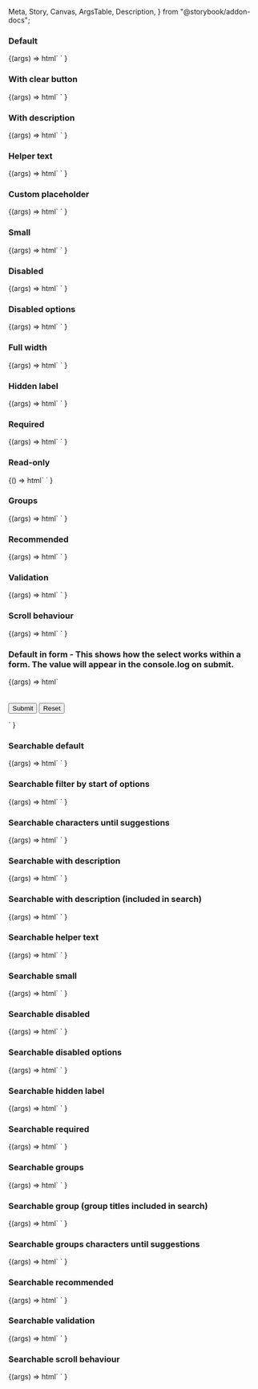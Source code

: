   Meta,
  Story,
  Canvas,
  ArgsTable,
  Description,
} from "@storybook/addon-docs";

<Meta title="Web Components/Select" component="ic-select" />

<Description markdown={readme} />

### Default

<Canvas>
  <Story name="Default">
    {(args) =>
      html`<ic-select label="What is your favourite coffee?"></ic-select>
        <script>
          var select = document.querySelector("ic-select");
          var option = "Cappuccino";
          select.options = [
            { label: "Cappuccino", value: "Cap" },
            { label: "Latte", value: "Lat" },
            { label: "Americano", value: "Ame" },
          ];
          select.addEventListener("icChange", function (event) {
            option = event.detail.value;
            select.value = option;
          });
        </script>`
    }
  </Story>
</Canvas>

### With clear button

<Canvas>
  <Story name="With clear button">
    {(args) =>
      html`<ic-select
          label="What is your favourite coffee?"
          show-clear-button
        ></ic-select>
        <script>
          var select = document.querySelector("ic-select");
          var option = "Cappuccino";
          select.options = [
            { label: "Cappuccino", value: "Cap" },
            { label: "Latte", value: "Lat" },
            { label: "Americano", value: "Ame" },
          ];
          select.addEventListener("icChange", function (event) {
            option = event.detail.value;
            select.value = option;
          });
        </script>`
    }
  </Story>
</Canvas>

### With description

<Canvas>
  <Story name="With description">
    {(args) =>
      html`<ic-select label="What is your favourite coffee?"></ic-select>
        <script>
          var select = document.querySelector("ic-select");
          var option = "Cappuccino";
          select.options = [
            {
              label: "Cappuccino",
              value: "Cap",
              description: "Coffee frothed up with pressurised steam",
            },
            {
              label: "Latte",
              value: "Lat",
              description: "A milkier coffee than a cappuccino",
            },
            {
              label: "Americano",
              value: "Ame",
              description: "Espresso coffee diluted with hot water",
            },
          ];
          select.addEventListener("icChange", function (event) {
            option = event.detail.value;
            select.value = option;
          });
        </script>`
    }
  </Story>
</Canvas>

### Helper text

<Canvas>
  <Story name="Helper text">
    {(args) =>
      html`<ic-select
          label="What is your favourite coffee?"
          helper-text="Some helper text"
        ></ic-select>
        <script>
          var select = document.querySelector("ic-select");
          var option = "Cappuccino";
          select.options = [
            { label: "Cappuccino", value: "Cap" },
            { label: "Latte", value: "Lat" },
            { label: "Americano", value: "Ame" },
          ];
          select.addEventListener("icChange", function (event) {
            option = event.detail.value;
            select.value = option;
          });
        </script>`
    }
  </Story>
</Canvas>

### Custom placeholder

<Canvas>
  <Story name="Custom placeholder">
    {(args) =>
      html`<ic-select
          label="What is your favourite coffee?"
          placeholder="Placeholder goes here"
        ></ic-select>
        <script>
          var select = document.querySelector("ic-select");
          var option = "Cappuccino";
          select.options = [
            { label: "Cappuccino", value: "Cap" },
            { label: "Latte", value: "Lat" },
            { label: "Americano", value: "Ame" },
          ];
          select.addEventListener("icChange", function (event) {
            option = event.detail.value;
            select.value = option;
          });
        </script>`
    }
  </Story>
</Canvas>

### Small

<Canvas>
  <Story name="Small">
    {(args) =>
      html`<ic-select label="What is your favourite coffee?" small></ic-select>
        <script>
          var select = document.querySelector("ic-select");
          var option = "Cappuccino";
          select.options = [
            { label: "Cappuccino", value: "Cap" },
            { label: "Latte", value: "Lat" },
            { label: "Americano", value: "Ame" },
          ];
          select.addEventListener("icChange", function (event) {
            option = event.detail.value;
            select.value = option;
          });
        </script>`
    }
  </Story>
</Canvas>

### Disabled

<Canvas>
  <Story name="Disabled">
    {(args) =>
      html`<ic-select
          label="What is your favourite coffee?"
          disabled
        ></ic-select>
        <script>
          var select = document.querySelector("ic-select");
          var option = "Cappuccino";
          select.options = [
            { label: "Cappuccino", value: "Cap" },
            { label: "Latte", value: "Lat" },
            { label: "Americano", value: "Ame" },
          ];
          select.addEventListener("icChange", function (event) {
            option = event.detail.value;
            select.value = option;
          });
        </script>`
    }
  </Story>
</Canvas>

### Disabled options

<Canvas>
  <Story name="Disabled options">
    {(args) =>
      html`<ic-select label="What is your favourite coffee?"></ic-select>
        <script>
          var select = document.querySelector("ic-select");
          var option = "Cappuccino";
          select.options = [
            { label: "Cappuccino", value: "Cap" },
            { label: "Latte", value: "Lat", disabled: true },
            { label: "Americano", value: "Ame" },
          ];
          select.addEventListener("icChange", function (event) {
            option = event.detail.value;
            select.value = option;
          });
        </script>`
    }
  </Story>
</Canvas>

### Full width

<Canvas>
  <Story name="Full width">
    {(args) =>
      html`<ic-select
          label="What is your favourite coffee?"
          full-width="true"
        ></ic-select>
        <script>
          var select = document.querySelector("ic-select");
          var option = "Cappuccino";
          select.options = [
            { label: "Cappuccino", value: "Cap" },
            { label: "Latte", value: "Lat" },
            { label: "Americano", value: "Ame" },
          ];
          select.addEventListener("icChange", function (event) {
            option = event.detail.value;
            select.value = option;
          });
        </script>`
    }
  </Story>
</Canvas>

### Hidden label

<Canvas>
  <Story name="Hidden label">
    {(args) =>
      html`<ic-select
          label="What is your favourite coffee?"
          hide-label
        ></ic-select>
        <script>
          var select = document.querySelector("ic-select");
          var option = "Cappuccino";
          select.options = [
            { label: "Cappuccino", value: "Cap" },
            { label: "Latte", value: "Lat" },
            { label: "Americano", value: "Ame" },
          ];
          select.addEventListener("icChange", function (event) {
            option = event.detail.value;
            select.value = option;
          });
        </script>`
    }
  </Story>
</Canvas>

### Required

<Canvas>
  <Story name="Required">
    {(args) =>
      html`<ic-select
          label="What is your favourite coffee?"
          required
        ></ic-select>
        <script>
          var select = document.querySelector("ic-select");
          var option = "Cappuccino";
          select.options = [
            { label: "Cappuccino", value: "Cap" },
            { label: "Latte", value: "Lat" },
            { label: "Americano", value: "Ame" },
          ];
          select.addEventListener("icChange", function (event) {
            option = event.detail.value;
            select.value = option;
          });
        </script>`
    }
  </Story>
</Canvas>

### Read-only

<Canvas>
  <Story name="Read-only">
    {() =>
      html`<ic-select
          label="What is your favourite coffee?"
          readonly
          value="Cap"
        ></ic-select>
        <script>
          var select = document.querySelector("ic-select");
          var option = "Cappuccino";
          select.options = [
            { label: "Cappuccino", value: "Cap" },
            { label: "Latte", value: "Lat" },
            { label: "Americano", value: "Ame" },
          ];
          select.addEventListener("icChange", function (event) {
            option = event.detail.value;
            select.value = option;
          });
        </script>`
    }
  </Story>
</Canvas>

### Groups

<Canvas>
  <Story name="Groups">
    {(args) =>
      html`<ic-select label="What is your favourite coffee?"></ic-select>
        <script>
          var select = document.querySelector("ic-select");
          var option = "Cappuccino";
          select.options = [
            {
              label: "Fancy",
              children: [
                { label: "Cappuccino", value: "Cap" },
                { label: "Flat white", value: "Flat" },
              ],
            },
            {
              label: "Boring",
              children: [
                { label: "Filter", value: "Fil" },
                { label: "Latte", value: "Lat" },
              ],
            },
          ];
          select.addEventListener("icChange", function (event) {
            option = event.detail.value;
            select.value = option;
          });
        </script>`
    }
  </Story>
</Canvas>

### Recommended

<Canvas>
  <Story name="Recommended">
    {(args) =>
      html`<ic-select label="What is your favourite coffee?"></ic-select>
        <script>
          var select = document.querySelector("ic-select");
          var option = "Cappuccino";
          select.options = [
            { label: "Cappuccino", value: "Cappuccino" },
            { label: "Flat white", value: "Flat white", recommended: true },
            { label: "Latte", value: "Latte" },
            { label: "Americano", value: "Americano", recommended: true },
            { label: "Filter", value: "Fil" },
          ];
          select.addEventListener("icChange", function (event) {
            option = event.detail.value;
            select.value = option;
          });
        </script>`
    }
  </Story>
</Canvas>

### Validation

<Canvas>
  <Story name="Validation">
    {(args) =>
      html`<ic-select
          id="ic-select-1"
          label="What is your favourite coffee?"
          validation-status="success"
          validation-text="Success message"
        ></ic-select>
        <script>
          var select1 = document.querySelector("#ic-select-1");
          var option1 = "Cappuccino";
          select1.options = [
            { label: "Cappuccino", value: "Cap" },
            { label: "Latte", value: "Lat" },
            { label: "Americano", value: "Ame" },
          ];
          select1.addEventListener("icChange", function (event) {
            option1 = event.detail.value;
            select1.value = option1;
          });
        </script>
        <ic-select
          id="ic-select-2"
          label="What is your favourite coffee?"
          validation-status="warning"
          validation-text="Warning message"
        ></ic-select>
        <script>
          var select2 = document.querySelector("#ic-select-2");
          var option2 = "Cappuccino";
          select2.options = [
            { label: "Cappuccino", value: "Cap" },
            { label: "Latte", value: "Lat" },
            { label: "Americano", value: "Ame" },
          ];
          select2.addEventListener("icChange", function (event) {
            option2 = event.detail.value;
            select2.value = option2;
          });
        </script>
        <ic-select
          id="ic-select-3"
          label="What is your favourite coffee?"
          validation-status="error"
          validation-text="Error message"
        ></ic-select>
        <script>
          var select3 = document.querySelector("#ic-select-3");
          var option3 = "Cappuccino";
          select3.options = [
            { label: "Cappuccino", value: "Cap" },
            { label: "Latte", value: "Lat" },
            { label: "Americano", value: "Ame" },
          ];
          select3.addEventListener("icChange", function (event) {
            option3 = event.detail.value;
            select3.value = option3;
          });
        </script>`
    }
  </Story>
</Canvas>

### Scroll behaviour

<Canvas>
  <Story name="Scroll behaviour">
    {(args) =>
      html`<ic-select label="What is your favourite coffee?"></ic-select>
        <script>
          var select = document.querySelector("ic-select");
          var option = "Cappuccino";
          select.options = [
            { label: "Cappuccino", value: "Cap" },
            { label: "Latte", value: "Lat" },
            { label: "Americano", value: "Ame" },
            { label: "Filter", value: "Fil" },
            { label: "Flat white", value: "Fla" },
            { label: "Mocha", value: "Moc" },
            { label: "Macchiato", value: "Mac" },
            { label: "Café au lait", value: "Caf" },
            { label: "Espresso", value: "Esp" },
            { label: "Cortado", value: "Cor" },
            { label: "Ristretto", value: "Ris" },
          ];
          select.addEventListener("icChange", function (event) {
            option = event.detail.value;
            select.value = option;
          });
        </script>`
    }
  </Story>
</Canvas>

### Default in form - This shows how the select works within a form. The value will appear in the console.log on submit.

<Canvas>
  <Story name="Default in form" parameters={{ loki: { skip: true } }}>
    {(args) =>
      html`
        <form>
          <ic-select label="What is your favourite coffee?"></ic-select>
          <br />
          <br />
          <input type="submit" value="Submit" />
          <input type="reset" value="Reset" />
        </form>
        <script>
          var select = document.querySelector("ic-select");
          var option = "Cappuccino";
          select.options = [
            { label: "Cappuccino", value: "Cap" },
            { label: "Latte", value: "Lat" },
            { label: "Americano", value: "Ame" },
          ];
          select.addEventListener("icChange", function (event) {
            option = event.detail.value;
            select.value = option;
          });
          document.querySelector("form").addEventListener("submit", (ev) => {
            ev.preventDefault();
            console.log(document.querySelector("input.ic-input").value);
          });
        </script>
      `
    }
  </Story>
</Canvas>

### Searchable default

<Canvas>
  <Story name="Searchable default">
    {(args) =>
      html`<ic-select
          label="What is your favourite coffee?"
          searchable
        ></ic-select>
        <script>
          var select = document.querySelector("ic-select");
          var option = "Cappuccino";
          select.options = [
            { label: "Cappuccino", value: "Cap" },
            { label: "Latte", value: "Lat" },
            { label: "Americano", value: "Ame" },
            { label: "Filter", value: "Fil" },
            { label: "Flat white", value: "Fla" },
            { label: "Mocha", value: "Moc" },
            { label: "Macchiato", value: "Mac" },
          ];
          select.addEventListener("icChange", function (event) {
            option = event.detail.value;
            select.value = option;
          });
        </script>`
    }
  </Story>
</Canvas>

### Searchable filter by start of options

<Canvas>
  <Story name="Searchable filter by start of options">
    {(args) =>
      html`<ic-select
          label="What is your favourite coffee?"
          searchable
          search-match-position="start"
        ></ic-select>
        <script>
          var select = document.querySelector("ic-select");
          var option = "Cappuccino";
          select.options = [
            { label: "Cappuccino", value: "Cap" },
            { label: "Latte", value: "Lat" },
            { label: "Americano", value: "Ame" },
            { label: "Filter", value: "Fil" },
            { label: "Flat white", value: "Fla" },
            { label: "Mocha", value: "Moc" },
            { label: "Macchiato", value: "Mac" },
          ];
          select.addEventListener("icChange", function (event) {
            option = event.detail.value;
            select.value = option;
          });
        </script>`
    }
  </Story>
</Canvas>

### Searchable characters until suggestions

<Canvas>
  <Story name="Searchable characters until suggestions">
    {(args) =>
      html`<ic-select
          label="What is your favourite coffee?"
          searchable
          characters-until-suggestions="3"
        ></ic-select>
        <script>
          var select = document.querySelector("ic-select");
          var option = "Cappuccino";
          select.options = [
            { label: "Cappuccino", value: "Cap" },
            { label: "Latte", value: "Lat" },
            { label: "Americano", value: "Ame" },
            { label: "Filter", value: "Fil" },
            { label: "Flat white", value: "Fla" },
            { label: "Mocha", value: "Moc" },
            { label: "Macchiato", value: "Mac" },
          ];
          select.addEventListener("icChange", function (event) {
            option = event.detail.value;
            select.value = option;
          });
        </script>`
    }
  </Story>
</Canvas>

### Searchable with description

<Canvas>
  <Story name="Searchable with description">
    {(args) =>
      html`<ic-select
          label="What is your favourite coffee?"
          searchable
        ></ic-select>
        <script>
          var select = document.querySelector("ic-select");
          var option = "Cappuccino";
          select.options = [
            {
              label: "Cappuccino",
              value: "Cap",
              description: "Coffee frothed up with pressurised steam",
            },
            {
              label: "Latte",
              value: "Lat",
              description: "A milkier coffee than a cappuccino",
            },
            {
              label: "Americano",
              value: "Ame",
              description: "Espresso coffee diluted with hot water",
            },
            {
              label: "Filter",
              value: "Fil",
              description: "Coffee filtered using paper or a mesh",
            },
            {
              label: "Flat white",
              value: "Fla",
              description:
                "Coffee without froth made with espresso and hot steamed milk",
            },
            {
              label: "Mocha",
              value: "Moc",
              description: "A mixture of coffee and chocolate",
            },
            {
              label: "Macchiato",
              value: "Mac",
              description: "Espresso coffee with a dash of frothy steamed milk",
            },
          ];
          select.addEventListener("icChange", function (event) {
            option = event.detail.value;
            select.value = option;
          });
        </script>`
    }
  </Story>
</Canvas>

### Searchable with description (included in search)

<Canvas>
  <Story name="Searchable with description (included in search)">
    {(args) =>
      html`<ic-select
          label="What is your favourite coffee?"
          searchable
          include-descriptions-in-search
        ></ic-select>
        <script>
          var select = document.querySelector("ic-select");
          var option = "Cappuccino";
          select.options = [
            {
              label: "Cappuccino",
              value: "Cap",
              description: "Coffee frothed up with pressurised steam",
            },
            {
              label: "Latte",
              value: "Lat",
              description: "A milkier coffee than a cappuccino",
            },
            {
              label: "Americano",
              value: "Ame",
              description: "Espresso coffee diluted with hot water",
            },
            {
              label: "Filter",
              value: "Fil",
              description: "Coffee filtered using paper or a mesh",
            },
            {
              label: "Flat white",
              value: "Fla",
              description:
                "Coffee without froth made with espresso and hot steamed milk",
            },
            {
              label: "Mocha",
              value: "Moc",
              description: "A mixture of coffee and chocolate",
            },
            {
              label: "Macchiato",
              value: "Mac",
              description: "Espresso coffee with a dash of frothy steamed milk",
            },
          ];
          select.addEventListener("icChange", function (event) {
            option = event.detail.value;
            select.value = option;
          });
        </script>`
    }
  </Story>
</Canvas>

### Searchable helper text

<Canvas>
  <Story name="Searchable helper text">
    {(args) =>
      html`<ic-select
          label="What is your favourite coffee?"
          searchable
          helper-text="Some helper text"
        ></ic-select>
        <script>
          var select = document.querySelector("ic-select");
          var option = "Cappuccino";
          select.options = [
            { label: "Cappuccino", value: "Cap" },
            { label: "Latte", value: "Lat" },
            { label: "Americano", value: "Ame" },
            { label: "Filter", value: "Fil" },
            { label: "Flat white", value: "Fla" },
            { label: "Mocha", value: "Moc" },
            { label: "Macchiato", value: "Mac" },
          ];
          select.addEventListener("icChange", function (event) {
            option = event.detail.value;
            select.value = option;
          });
        </script>`
    }
  </Story>
</Canvas>

### Searchable small

<Canvas>
  <Story name="Searchable small">
    {(args) =>
      html`<ic-select
          label="What is your favourite coffee?"
          searchable
          small
        ></ic-select>
        <script>
          var select = document.querySelector("ic-select");
          var option = "Cappuccino";
          select.options = [
            { label: "Cappuccino", value: "Cap" },
            { label: "Latte", value: "Lat" },
            { label: "Americano", value: "Ame" },
            { label: "Filter", value: "Fil" },
            { label: "Flat white", value: "Fla" },
            { label: "Mocha", value: "Moc" },
            { label: "Macchiato", value: "Mac" },
          ];
          select.addEventListener("icChange", function (event) {
            option = event.detail.value;
            select.value = option;
          });
        </script>`
    }
  </Story>
</Canvas>

### Searchable disabled

<Canvas>
  <Story name="Searchable disabled">
    {(args) =>
      html`<ic-select
          label="What is your favourite coffee?"
          searchable
          disabled
        ></ic-select>
        <script>
          var select = document.querySelector("ic-select");
          var option = "Cappuccino";
          select.options = [
            { label: "Cappuccino", value: "Cap" },
            { label: "Latte", value: "Lat" },
            { label: "Americano", value: "Ame" },
            { label: "Filter", value: "Fil" },
            { label: "Flat white", value: "Fla" },
            { label: "Mocha", value: "Moc" },
            { label: "Macchiato", value: "Mac" },
          ];
          select.addEventListener("icChange", function (event) {
            option = event.detail.value;
            select.value = option;
          });
        </script>`
    }
  </Story>
</Canvas>

### Searchable disabled options

<Canvas>
  <Story name="Searchable disabled options">
    {(args) =>
      html`<ic-select
          label="What is your favourite coffee?"
          searchable
        ></ic-select>
        <script>
          var select = document.querySelector("ic-select");
          var option = "Cappuccino";
          select.options = [
            { label: "Cappuccino", value: "Cap" },
            { label: "Latte", value: "Lat" },
            { label: "Americano", value: "Ame", disabled: true },
            { label: "Filter", value: "Fil", disabled: true },
            { label: "Flat white", value: "Fla" },
            { label: "Mocha", value: "Moc" },
            { label: "Macchiato", value: "Mac", disabled: true },
          ];
          select.addEventListener("icChange", function (event) {
            option = event.detail.value;
            select.value = option;
          });
        </script>`
    }
  </Story>
</Canvas>

### Searchable hidden label

<Canvas>
  <Story name="Searchable hidden label">
    {(args) =>
      html`<ic-select
          label="What is your favourite coffee?"
          searchable
          hide-label
        ></ic-select>
        <script>
          var select = document.querySelector("ic-select");
          var option = "Cappuccino";
          select.options = [
            { label: "Cappuccino", value: "Cap" },
            { label: "Latte", value: "Lat" },
            { label: "Americano", value: "Ame" },
            { label: "Filter", value: "Fil" },
            { label: "Flat white", value: "Fla" },
            { label: "Mocha", value: "Moc" },
            { label: "Macchiato", value: "Mac" },
          ];
          select.addEventListener("icChange", function (event) {
            option = event.detail.value;
            select.value = option;
          });
        </script>`
    }
  </Story>
</Canvas>

### Searchable required

<Canvas>
  <Story name="Searchable required">
    {(args) =>
      html`<ic-select
          label="What is your favourite coffee?"
          searchable
          required
        ></ic-select>
        <script>
          var select = document.querySelector("ic-select");
          var option = "Cappuccino";
          select.options = [
            { label: "Cappuccino", value: "Cap" },
            { label: "Latte", value: "Lat" },
            { label: "Americano", value: "Ame" },
            { label: "Filter", value: "Fil" },
            { label: "Flat white", value: "Fla" },
            { label: "Mocha", value: "Moc" },
            { label: "Macchiato", value: "Mac" },
          ];
          select.addEventListener("icChange", function (event) {
            option = event.detail.value;
            select.value = option;
          });
        </script>`
    }
  </Story>
</Canvas>

### Searchable groups

<Canvas>
  <Story name="Searchable groups">
    {(args) =>
      html`<ic-select
          label="What is your favourite coffee?"
          searchable
        ></ic-select>
        <script>
          var select = document.querySelector("ic-select");
          var option = "Cappuccino";
          select.options = [
            {
              label: "Fancy",
              children: [
                { label: "Cappuccino", value: "Cap" },
                { label: "Flat white", value: "Flat" },
              ],
            },
            {
              label: "Boring",
              children: [
                { label: "Filter", value: "Fil" },
                { label: "Latte", value: "Lat" },
              ],
            },
          ];
          select.addEventListener("icChange", function (event) {
            option = event.detail.value;
            select.value = option;
          });
        </script>`
    }
  </Story>
</Canvas>

### Searchable group (group titles included in search)

<Canvas>
  <Story name="Searchable groups (group titles included in search)">
    {(args) =>
      html`<ic-select
          label="What is your favourite coffee?"
          searchable
          include-group-titles-in-search
        ></ic-select>
        <script>
          var select = document.querySelector("ic-select");
          var option = "Cappuccino";
          select.options = [
            {
              label: "Fancy",
              children: [
                { label: "Cappuccino", value: "Cap" },
                { label: "Flat white", value: "Flat" },
              ],
            },
            {
              label: "Boring",
              children: [
                { label: "Filter", value: "Fil" },
                { label: "Latte", value: "Lat" },
              ],
            },
          ];
          select.addEventListener("icChange", function (event) {
            option = event.detail.value;
            select.value = option;
          });
        </script>`
    }
  </Story>
</Canvas>

### Searchable groups characters until suggestions

<Canvas>
  <Story name="Searchable groups characters until suggestions">
    {(args) =>
      html`<ic-select
          label="What is your favourite coffee?"
          searchable
          characters-until-suggestions="3"
        ></ic-select>
        <script>
          var select = document.querySelector("ic-select");
          var option = "Cappuccino";
          select.options = [
            {
              label: "Fancy",
              children: [
                { label: "Cappuccino", value: "Cap" },
                { label: "Flat white", value: "Flat" },
              ],
            },
            {
              label: "Boring",
              children: [
                { label: "Filter", value: "Fil" },
                { label: "Latte", value: "Lat" },
              ],
            },
          ];
          select.addEventListener("icChange", function (event) {
            option = event.detail.value;
            select.value = option;
          });
        </script>`
    }
  </Story>
</Canvas>

### Searchable recommended

<Canvas>
  <Story name="Searchable recommended">
    {(args) =>
      html`<ic-select
          label="What is your favourite coffee?"
          searchable
        ></ic-select>
        <script>
          var select = document.querySelector("ic-select");
          var option = "Cappuccino";
          select.options = [
            { label: "Cappuccino", value: "Cappuccino" },
            { label: "Flat white", value: "Flat white", recommended: true },
            { label: "Latte", value: "Latte" },
            { label: "Americano", value: "Americano", recommended: true },
            { label: "Filter", value: "Fil" },
            { label: "Mocha", value: "Moc" },
            { label: "Macchiato", value: "Mac" },
          ];
          select.addEventListener("icChange", function (event) {
            option = event.detail.value;
            select.value = option;
          });
        </script>`
    }
  </Story>
</Canvas>

### Searchable validation

<Canvas>
  <Story name="Searchable validation">
    {(args) =>
      html`<ic-select
          id="ic-select-1"
          label="What is your favourite coffee?"
          validation-status="success"
          validation-text="Success message"
          searchable
        ></ic-select>
        <script>
          var select1 = document.querySelector("#ic-select-1");
          var option1 = "Cappuccino";
          select1.options = [
            { label: "Cappuccino", value: "Cap" },
            { label: "Latte", value: "Lat" },
            { label: "Americano", value: "Ame" },
            { label: "Filter", value: "Fil" },
            { label: "Flat white", value: "Fla" },
            { label: "Mocha", value: "Moc" },
            { label: "Macchiato", value: "Mac" },
          ];
          select1.addEventListener("icChange", function (event) {
            option1 = event.detail.value;
            select1.value = option1;
          });
        </script>
        <ic-select
          id="ic-select-2"
          label="What is your favourite coffee?"
          validation-status="warning"
          validation-text="Warning message"
          searchable
        ></ic-select>
        <script>
          var select2 = document.querySelector("#ic-select-2");
          var option2 = "Cappuccino";
          select2.options = [
            { label: "Cappuccino", value: "Cap" },
            { label: "Latte", value: "Lat" },
            { label: "Americano", value: "Ame" },
            { label: "Filter", value: "Fil" },
            { label: "Flat white", value: "Fla" },
            { label: "Mocha", value: "Moc" },
            { label: "Macchiato", value: "Mac" },
          ];
          select2.addEventListener("icChange", function (event) {
            option2 = event.detail.value;
            select2.value = option2;
          });
        </script>
        <ic-select
          id="ic-select-3"
          label="What is your favourite coffee?"
          validation-status="error"
          validation-text="Error message"
          searchable
        ></ic-select>
        <script>
          var select3 = document.querySelector("#ic-select-3");
          var option3 = "Cappuccino";
          select3.options = [
            { label: "Cappuccino", value: "Cap" },
            { label: "Latte", value: "Lat" },
            { label: "Americano", value: "Ame" },
            { label: "Filter", value: "Fil" },
            { label: "Flat white", value: "Fla" },
            { label: "Mocha", value: "Moc" },
            { label: "Macchiato", value: "Mac" },
          ];
          select3.addEventListener("icChange", function (event) {
            option3 = event.detail.value;
            select3.value = option3;
          });
        </script>`
    }
  </Story>
</Canvas>

### Searchable scroll behaviour

<Canvas>
  <Story name="Searchable scroll behaviour">
    {(args) =>
      html`<ic-select
          label="What is your favourite coffee?"
          searchable
        ></ic-select>
        <script>
          var select = document.querySelector("ic-select");
          var option = "Cappuccino";
          select.options = [
            { label: "Cappuccino", value: "Cap" },
            { label: "Latte", value: "Lat" },
            { label: "Americano", value: "Ame" },
            { label: "Filter", value: "Fil" },
            { label: "Flat white", value: "Fla" },
            { label: "Mocha", value: "Moc" },
            { label: "Macchiato", value: "Mac" },
            { label: "Café au lait", value: "Caf" },
            { label: "Espresso", value: "Esp" },
            { label: "Cortado", value: "Cor" },
            { label: "Ristretto", value: "Ris" },
          ];
          select.addEventListener("icChange", function (event) {
            option = event.detail.value;
            select.value = option;
          });
        </script>`
    }
  </Story>
</Canvas>
